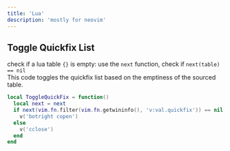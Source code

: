 ```yaml
---
title: 'Lua'
description: 'mostly for neovim'
---
```


## Toggle Quickfix List

check if a lua table `{}` is empty: use the `next` function, check if `next(table) == nil`  
This code toggles the quickfix list based on the emptiness of the sourced table.

```lua
local ToggleQuickFix = function()
  local next = next
  if next(vim.fn.filter(vim.fn.getwininfo(), 'v:val.quickfix')) == nil then
    v('botright copen')
  else
    v('cclose')
  end
end
```
